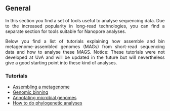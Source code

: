 <div style="text-align: justify">

## General

In this section you find a set of tools useful to analyse sequencing data. Due to the increased popularity in long-read technologies, you can find a separate section for tools suitable for Nanopore analyses.

 Below you find a list of tutorials explaining how assemble and bin metagenome-assembled genomes (MAGs) from short-read sequencing data and how to analyse these MAGS. Notice: These tutorials were not developed at UvA and will be updated in the future but will nevertheless give a good starting point into these kind of analyses.

### Tutorials

- [Assembling a metagenome](https://ndombrowski.github.io/Assembly_tutorial/)
- [Genomic binning](https://ndombrowski.github.io/Binning_tutorial//)
- [Annotating microbial genomes](https://github.com/ndombrowski/Annotation_workflow)
- [How to do phylogenetic analyses](https://ndombrowski.github.io/Phylogeny_tutorial/) 
